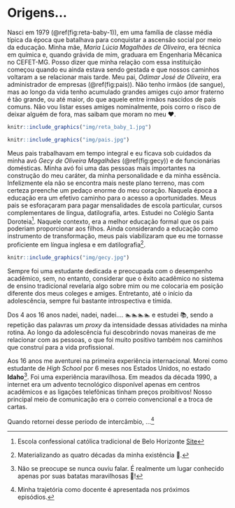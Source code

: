 # Origens... {#origens}

Nasci em 1979 (\@ref(fig:reta-baby-1)), em uma família de classe média típica da época que batalhava para conquistar a ascensão social por meio da educação. Minha mãe, *Maria Lúcia Magalhães de Oliveira*, era técnica em química e, quando grávida de mim, graduara em Engenharia Mêcanica no CEFET-MG. Posso dizer que minha relação com essa instituição começou quando eu ainda estava sendo gestada e que nossos caminhos voltaram a se relacionar mais tarde. Meu pai, *Odimar José de Oliveira*, era administrador de empresas (\@ref(fig:pais)). Não tenho irmãos (de sangue), mas ao longo da vida tenho acumulado grandes amiges cujo amor fraterno é tão grande, ou até maior, do que aquele entre irmãos nascidos de pais comuns. Não vou listar esses amiges nominalmente, pois corro o risco de deixar alguém de fora, mas saibam que moram no meu ❤️.

```r
knitr::include_graphics("img/reta_baby_1.jpg")
```

```r
knitr::include_graphics("img/pais.jpg")
```

Meus pais trabalhavam em tempo integral e eu ficava sob cuidados da minha avó *Gecy de Oliveira Magalhães* (\@ref(fig:gecy)) e de funcionárias domésticas. Minha avó foi uma das pessoas mais importantes na construção do meu caráter, da minha personalidade e da minha essência. Infelizmente ela não se encontra mais neste plano terreno, mas com certeza preenche um pedaço enorme do meu coração. Naquela época a educação era um efetivo caminho para o acesso a oportunidades. Meus pais se esforaçaram para pagar mensalidades de escola particular, cursos complementares de língua, datilografia, artes. Estudei no Colégio Santa Doroteia[^de_onde_vim-1]. Naquele contexto, era a melhor educação formal que os pais poderiam proporcionar aos filhos. Ainda considerando a educação como instrumento de transformação, meus pais viabilizaram que eu me tornasse proficiente em língua inglesa e em datilografia[^de_onde_vim-2].

[^de_onde_vim-1]: Escola confessional católica tradicional de Belo Horizonte [Site](https://santadoroteia.com.br)

[^de_onde_vim-2]: Materializando as quatro décadas da minha existência 🥰.

```r
knitr::include_graphics("img/gecy.jpg")
```

Sempre foi uma estudante dedicada e preocupada com o desempenho acadêmico, sem, no entanto, considerar que o êxito acadêmico no sistema de ensino tradicional revelaria algo sobre mim ou me colocaria em posição diferente dos meus coleges e amiges. Entretanto, até o início da adolescência, sempre fui bastante introspectiva e tímida.

Dos 4 aos 16 anos nadei, nadei, nadei.... 🏊🏊🏊🏊 e estudei 📚, sendo a repetição das palavras um *proxy* da intensidade dessas atividades na minha rotina. Ao longo da adolescência fui descobrindo novas maneiras de me relacionar com as pessoas, o que foi muito positivo também nos caminhos que construí para a vida profissional.

Aos 16 anos me aventurei na primeira experiência internacional. Morei como estudante de *High School* por 6 meses nos Estados Unidos, no estado **Idaho**[^de_onde_vim-3]. Foi uma experiência maravilhosa. Em meados da década 1990, a internet era um advento tecnológico disponível apenas em centros acadêmicos e as ligações telefônicas tinham preços proibitivos! Nosso principal meio de comunicação era o correio convencional e a troca de cartas.

[^de_onde_vim-3]: Não se preocupe se nunca ouviu falar. É realmente um lugar conhecido apenas por suas batatas maravilhosas 🥔!

Quando retornei desse período de intercâmbio, ...[^de_onde_vim-4]

[^de_onde_vim-4]: Minha trajetória como docente é apresentada nos próximos episódios.
